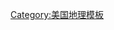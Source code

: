 {{Navbox
| name = 波士顿-华盛顿城市带
| title = [[波士顿-华盛顿城市带]]（东北城市带）
| state = {{{state|autocollapse}}}
|listclass = hlist
| image = 

| group1 = 主要都市区
| list1 =
* [[纽约都会区|纽约]]（[[纽约|市]]）
* {{Link-en|特拉华河谷|Delaware Valley|费城}}（[[費城|市]]）
* {{Link-en|华盛顿都市区|Washington metropolitan area|华盛顿}}（[[华盛顿哥伦比亚特区|市]]）
* [[大波士顿|波士顿]]（[[波士顿|市]]）
* {{Link-en|巴尔的摩都市区|Baltimore metropolitan area|巴尔的摩}}（[[巴尔的摩|市]]）

| group2 = 其他城市<br>（人口超过100,000）
| list2 =
* [[纽瓦克 (新泽西州)|纽瓦克]]
* [[泽西市]]
* [[扬克斯 (纽约州)|扬克斯]]
* [[伍斯特 (马萨诸塞州)|伍斯特]]
* [[普罗维登斯 (罗德岛州)|普罗维登斯]]
* [[斯普林菲尔德 (马萨诸塞州)|斯普林菲尔德]]
* [[亚历山德里亚 (弗吉尼亚州)|亚历山德里亚]]
* [[帕特森 (新泽西州)|帕特森]]
* [[布里奇波特]]
* [[伊丽莎白 (新泽西州)|伊丽莎白]]
* [[哈特福德]]
* [[纽黑文市|纽黑文]]
* [[斯坦福 (康涅狄格州)|斯坦福]]
* [[阿伦敦 (宾夕法尼亚州)|阿伦敦]]
* [[曼彻斯特 (新罕布什尔州)|曼彻斯特]]
* [[沃特伯里 (康涅狄格州)|沃特伯里]]
* [[剑桥 (马萨诸塞州)|剑桥]]
* [[洛厄尔 (马萨诸塞州)|洛厄尔]]

}}<noinclude>
{{collapsible option}}
[[Category:美国地理模板]]
</noinclude>